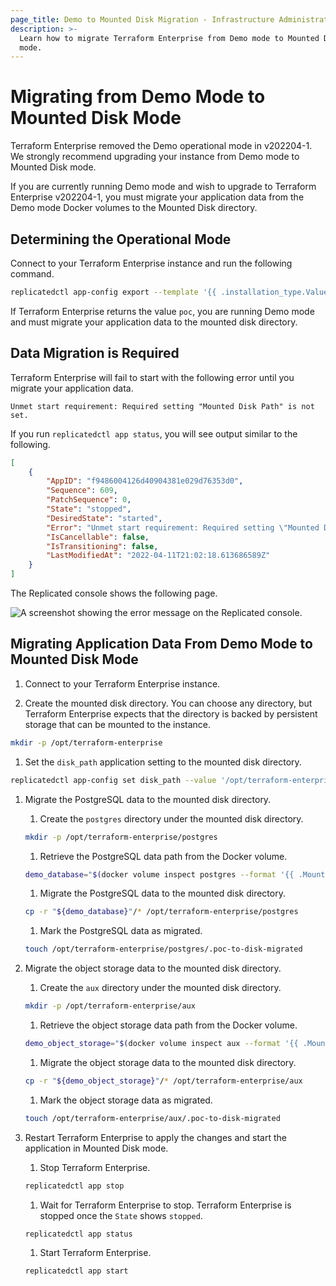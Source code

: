 ```yaml
---
page_title: Demo to Mounted Disk Migration - Infrastructure Administration - Terraform Enterprise
description: >-
  Learn how to migrate Terraform Enterprise from Demo mode to Mounted Disk
  mode.
---
```


# Migrating from Demo Mode to Mounted Disk Mode

Terraform Enterprise removed the Demo operational mode in v202204-1. We
strongly recommend upgrading your instance from Demo mode to Mounted Disk
mode.

If you are currently running Demo mode and wish to upgrade to Terraform
Enterprise v202204-1, you must migrate your application data from the Demo
mode Docker volumes to the Mounted Disk directory.

## Determining the Operational Mode

Connect to your Terraform Enterprise instance and run the following command.

```sh
replicatedctl app-config export --template '{{ .installation_type.Value }}'
```

If Terraform Enterprise returns the value `poc`, you are running Demo mode and
must migrate your application data to the mounted disk directory.

## Data Migration is Required

Terraform Enterprise will fail to start with the following error until you
migrate your application data.

```
Unmet start requirement: Required setting "Mounted Disk Path" is not set.
```

If you run `replicatedctl app status`, you will see output similar to the
following.

```json
[
    {
        "AppID": "f9486004126d40904381e029d76353d0",
        "Sequence": 609,
        "PatchSequence": 0,
        "State": "stopped",
        "DesiredState": "started",
        "Error": "Unmet start requirement: Required setting \"Mounted Disk Path\" is not set.",
        "IsCancellable": false,
        "IsTransitioning": false,
        "LastModifiedAt": "2022-04-11T21:02:18.613686589Z"
    }
]
```

The Replicated console shows the following page.

![A screenshot showing the error message on the Replicated console.](/img/docs/demo-to-disk.png)

## Migrating Application Data From Demo Mode to Mounted Disk Mode

1. Connect to your Terraform Enterprise instance.

1. Create the mounted disk directory. You can choose any directory, but Terraform Enterprise expects that the directory is backed by persistent storage that can be mounted to the instance.

  ```bash
  mkdir -p /opt/terraform-enterprise
  ```

1. Set the `disk_path` application setting to the mounted disk directory.

  ```bash
  replicatedctl app-config set disk_path --value '/opt/terraform-enterprise'
  ```

1. Migrate the PostgreSQL data to the mounted disk directory.

    1. Create the `postgres` directory under the mounted disk directory.

      ```bash
      mkdir -p /opt/terraform-enterprise/postgres
      ```

    1. Retrieve the PostgreSQL data path from the Docker volume.

      ```bash
      demo_database="$(docker volume inspect postgres --format '{{ .Mountpoint }}')"
      ```

    1. Migrate the PostgreSQL data to the mounted disk directory.

      ```bash
      cp -r "${demo_database}"/* /opt/terraform-enterprise/postgres
      ```

    1. Mark the PostgreSQL data as migrated.

      ```bash
      touch /opt/terraform-enterprise/postgres/.poc-to-disk-migrated
      ```

1. Migrate the object storage data to the mounted disk directory.

    1. Create the `aux` directory under the mounted disk directory.

      ```bash
      mkdir -p /opt/terraform-enterprise/aux
      ```

    1. Retrieve the object storage data path from the Docker volume.

      ```bash
      demo_object_storage="$(docker volume inspect aux --format '{{ .Mountpoint }}')"
      ```

    1. Migrate the object storage data to the mounted disk directory.

      ```bash
      cp -r "${demo_object_storage}"/* /opt/terraform-enterprise/aux
      ```

    1. Mark the object storage data as migrated.

      ```bash
      touch /opt/terraform-enterprise/aux/.poc-to-disk-migrated
      ```

1. Restart Terraform Enterprise to apply the changes and start the application in Mounted Disk mode.

    1. Stop Terraform Enterprise.

      ```bash
      replicatedctl app stop
      ```

    1. Wait for Terraform Enterprise to stop. Terraform Enterprise is stopped once the `State` shows `stopped`.

      ```bash
      replicatedctl app status
      ```

    1. Start Terraform Enterprise.

      ```bash
      replicatedctl app start
      ```
